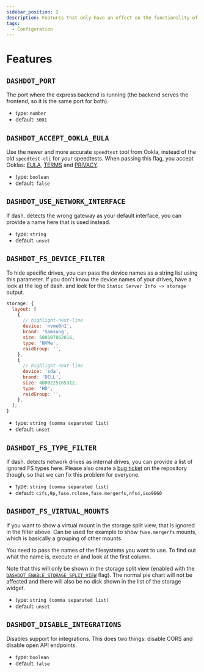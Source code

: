 ```yaml
---
sidebar_position: 2
description: Features that only have an effect on the functionality of the app
tags:
  - Configuration
---
```


# Features

## `DASHDOT_PORT`

The port where the express backend is running (the backend serves the frontend, so it is the same port for both).

- type: `number`
- default: `3001`

## `DASHDOT_ACCEPT_OOKLA_EULA`

Use the newer and more accurate `speedtest` tool from Ookla, instead of the old `speedtest-cli` for your speedtests.
When passing this flag, you accept Ooklas: [EULA](https://www.speedtest.net/about/eula), [TERMS](https://www.speedtest.net/about/terms) and [PRIVACY](https://www.speedtest.net/about/privacy).

- type: `boolean`
- default: `false`

## `DASHDOT_USE_NETWORK_INTERFACE`

If dash. detects the wrong gateway as your default interface, you can provide a name here that is used instead.

- type: `string`
- default: `unset`

## `DASHDOT_FS_DEVICE_FILTER`

To hide specific drives, you can pass the device names as a string list using this parameter.
If you don't know the device names of your drives, have a look at the log of dash. and look for the `Static Server Info -> storage` output.

```js
storage: {
  layout: [
    {
      // highlight-next-line
      device: 'nvme0n1',
      brand: 'Samsung',
      size: 500107862016,
      type: 'NVMe',
      raidGroup: '',
    },
    {
      // highlight-next-line
      device: 'sda',
      brand: 'DELL',
      size: 4000225165312,
      type: 'HD',
      raidGroup: '',
    },
  ];
}
```

- type: `string (comma separated list)`
- default: `unset`

## `DASHDOT_FS_TYPE_FILTER`

If dash. detects network drives as internal drives, you can provide a list of ignored FS types here.
Please also create a [bug ticket](https://github.com/MauriceNino/dashdot/issues/new/choose) on the
repository though, so that we can fix this problem for everyone.

- type: `string (comma separated list)`
- default: `cifs,9p,fuse.rclone,fuse.mergerfs,nfs4,iso9660`

## `DASHDOT_FS_VIRTUAL_MOUNTS`

If you want to show a virtual mount in the storage split view, that is ignored in the filter above.
Can be used for example to show `fuse.mergerfs` mounts, which is basically a grouping of other mounts.

You need to pass the names of the filesystems you want to use. To find out what the name is, execute `df`
and look at the first column.

Note that this will only be shown in the storage split view (enabled with the
[`DASHDOT_ENABLE_STORAGE_SPLIT_VIEW`](./ui-features#dashdot_enable_storage_split_view) flag).
The normal pie chart will not be affected and there will also be no disk shown in the list of the storage
widget.

- type: `string (comma separated list)`
- default: `unset`

## `DASHDOT_DISABLE_INTEGRATIONS`

Disables support for integrations. This does two things: disable CORS and disable open API endpoints.

- type: `boolean`
- default: `false`

